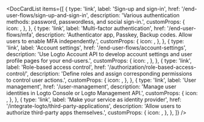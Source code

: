
<DocCardList
  items={[
    {
      type: 'link',
      label: 'Sign-up and sign-in',
      href: '/end-user-flows/sign-up-and-sign-in',
      description: 'Various authentication methods: password, passwordless, and social sign-in.',
      customProps: {
        icon: <SignInIcon />,
      },
    },
    {
      type: 'link',
      label: 'Multi-factor authentication',
      href: '/end-user-flows/mfa',
      description:
        'Authenticator app, Passkey, Backup codes. Allow users to enable MFA independently.',
      customProps: {
        icon: <LockIcon />,
      },
    },
    {
      type: 'link',
      label: 'Account settings',
      href: '/end-user-flows/account-settings',
      description:
        'Use Logto Account API to develop account settings and user profile pages for your end-users.',
      customProps: {
        icon: <GearIcon />,
      },
    },
    {
      type: 'link',
      label: 'Role-based access control',
      href: '/authorization/role-based-access-control/',
      description: 'Define roles and assign corresponding permissions to control user actions.',
      customProps: {
        icon: <AuthorizationIcon />,
      },
    },
    {
      type: 'link',
      label: 'User management',
      href: '/user-management',
      description: 'Manage user identities in Logto Console or Logto Management API.',
      customProps: {
        icon: <UserManagementIcon />,
      },
    },
    {
      type: 'link',
      label: 'Make your service as identity provider',
      href: '/integrate-logto/third-party-applications',
      description: 'Allow users to authorize third-party apps themselves.',
      customProps: {
        icon: <SecurityIcon />,
      },
    },
  ]}
/>
